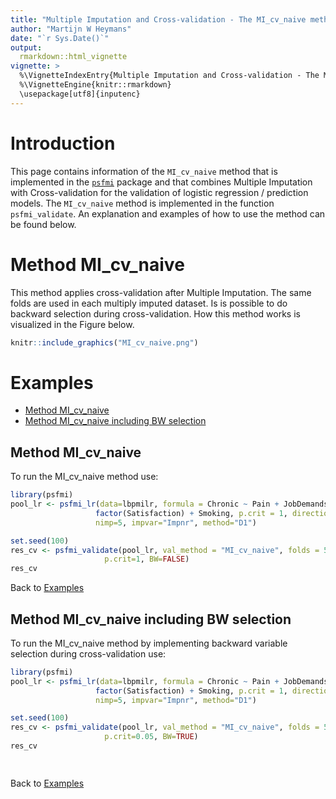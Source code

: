 ```yaml
---
title: "Multiple Imputation and Cross-validation - The MI_cv_naive method"
author: "Martijn W Heymans"
date: "`r Sys.Date()`"
output:
  rmarkdown::html_vignette
vignette: >
  %\VignetteIndexEntry{Multiple Imputation and Cross-validation - The MI_cv_naive method}
  %\VignetteEngine{knitr::rmarkdown}
  \usepackage[utf8]{inputenc}
---
```


# Introduction

This page contains information of the `MI_cv_naive` method that is implemented 
in the [`psfmi`](https://github.com/mwheymans/psfmi) package and that combines 
Multiple Imputation with Cross-validation for the validation of 
logistic regression / prediction models. The `MI_cv_naive` method is implemented 
in the function `psfmi_validate`. An explanation and examples of how to use 
the method can be found below.

# Method MI_cv_naive
      
This method applies cross-validation after Multiple Imputation. The same folds
are used in each multiply imputed dataset. Is is possible to do backward 
selection during cross-validation. How this method works is visualized 
in the Figure below. 

```r
knitr::include_graphics("MI_cv_naive.png")

```

# Examples

* [Method MI_cv_naive]
* [Method MI_cv_naive including BW selection]

## Method MI_cv_naive

To run the MI_cv_naive method use:

```r

library(psfmi)
pool_lr <- psfmi_lr(data=lbpmilr, formula = Chronic ~ Pain + JobDemands + rcs(Tampascale, 3) +
                   factor(Satisfaction) + Smoking, p.crit = 1, direction="BW",
                   nimp=5, impvar="Impnr", method="D1")

set.seed(100)
res_cv <- psfmi_validate(pool_lr, val_method = "MI_cv_naive", folds = 5,
                     p.crit=1, BW=FALSE)
res_cv

```

Back to [Examples]

## Method MI_cv_naive including BW selection

To run the MI_cv_naive method by implementing backward variable selection during cross-validation use:

```r

library(psfmi)
pool_lr <- psfmi_lr(data=lbpmilr, formula = Chronic ~ Pain + JobDemands + rcs(Tampascale, 3) +
                   factor(Satisfaction) + Smoking, p.crit = 1, direction="BW",
                   nimp=5, impvar="Impnr", method="D1")

set.seed(100)
res_cv <- psfmi_validate(pool_lr, val_method = "MI_cv_naive", folds = 5,
                     p.crit=0.05, BW=TRUE)
res_cv

  
```

Back to [Examples]
